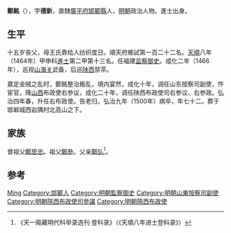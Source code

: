 {{Otheruses|other=名为郑铭的其他人物|郑铭}}

'''鄭銘'''（{{bd|1429年||1500年||Zheng}}），字'''德新'''，直隸[[廣平府|廣平府]][[邯鄲縣|邯鄲縣]]人，[[明朝|明朝]]政治人物。進士出身。

== 生平 ==
十五岁丧父，母王氏靠给人纺织度日。順天府鄉試第一百二十二名。[[天顺_(明朝)|天順]]八年（1464年）甲申科[[進士|進士]]第二甲第十三名。任福建[[监察御史|监察御史]]。成化二年（1466年），巡视[[山海关|山海关]]武备，后巡[[陕西|陕西]]禁茶。

嘉定金贼之乱时，鄭銘整治叛乱，境内宴然，成化十年，调任山东按察司副使，忤宦官，降[[山西|山西]]布政使右参议，成化二十年，调任陕西布政使司右参议、右参政。弘治四年春，升任右布政使。告老归，弘治九年（1500年）病卒，年七十二。葬于邯郸城西岩隅村北高山之下。

== 家族 ==
曾祖父[[鄭思忠|鄭思忠]]。祖父[[鄭參|鄭參]]。父亲[[鄭弘|鄭弘]]<ref>《天一阁藏明代科举录选刊·登科录》（《天順八年进士登科录》）</ref>。

== 参考 ==
{{reflist}}

{{明朝人物小作品}}
{{天順八年甲申科殿試金榜}}

{{Authority control}}
{{DEFAULTSORT:Zheng郑}}
[[Category:郑姓|Ming]]
[[Category:邯鄲人|Category:邯鄲人]]
[[Category:明朝監察御史|Category:明朝監察御史]]
[[Category:明朝山東按察司副使|Category:明朝山東按察司副使]]
[[Category:明朝陝西布政使司參議|Category:明朝陝西布政使司參議]]
[[Category:明朝陝西布政使|Category:明朝陝西布政使]]
